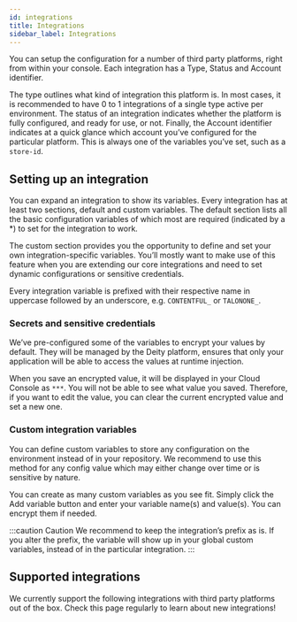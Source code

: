 ```yaml
---
id: integrations
title: Integrations
sidebar_label: Integrations
---
```




You can setup the configuration for a number of third party platforms, right from within your console. Each integration has a Type, Status and Account identifier.

The type outlines what kind of integration this platform is. In most cases, it is recommended to have 0 to 1 integrations of a single type active per environment. The status of an integration indicates whether the platform is fully configured, and ready for use, or not. Finally, the Account identifier indicates at a quick glance which account you’ve configured for the particular platform. This is always one of the variables you’ve set, such as a `store-id`.

## Setting up an integration
You can expand an integration to show its variables. Every integration has at least two sections, default and custom variables. The default section lists all the basic configuration variables of which most are required (indicated by a *) to set for the integration to work.

The custom section provides you the opportunity to define and set your own integration-specific variables. You’ll mostly want to make use of this feature when you are extending our core integrations and need to set dynamic configurations or sensitive credentials.

Every integration variable is prefixed with their respective name in uppercase followed by an underscore, e.g. `CONTENTFUL_` or `TALONONE_`.

### Secrets and sensitive credentials
We’ve pre-configured some of the variables to encrypt your values by default. They will be managed by the Deity platform, ensures that only your application will be able to access the values at runtime injection.

When you save an encrypted value, it will be displayed in your Cloud Console as `***`. You will not be able to see what value you saved. Therefore, if you want to edit the value, you can clear the current encrypted value and set a new one.

### Custom integration variables
You can define custom variables to store any configuration on the environment instead of in your repository. We recommend to use this method for any config value which may either change over time or is sensitive by nature.

You can create as many custom variables as you see fit. Simply click the Add variable button and enter your variable name(s) and value(s). You can encrypt them if needed.

:::caution Caution
We recommend to keep the integration’s prefix as is. If you alter the prefix, the variable will show up in your global custom variables, instead of in the particular integration.
:::


## Supported integrations

We currently support the following integrations with third party platforms out of the box. Check this page regularly to learn about new integrations!


<IntegrationContent />

